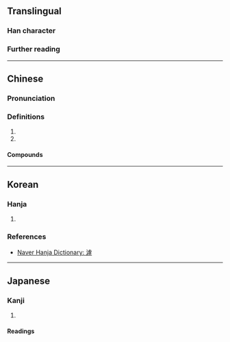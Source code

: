 {{character info}}
==Translingual==

===Han character===
{{Han char|rn=85|rad=水|as=11|sn=14|four=31149|canj=EYPD|ids=⿰氵虖}}

===Further reading===
{{Han ref|kx=0644.110|dkj=18092|dj=1051.210|hdz=31721.040|uh=6EF9}}

----

==Chinese==
{{zh-forms|alt=泘,𣼻,𣿋,𤀶}}

===Pronunciation===
{{zh-pron
|m=hū
|c=fu1
|mn=ho͘
|mc=y
|oc=y
|cat=n,pn
}}

===Definitions===
{{head|zh|Han character}}

# {{zh-used in|滹沱河}}
# {{surname|zh}}

====Compounds====
{{zh-der|滹沱河}}

----

==Korean==

===Hanja===
{{ko-hanja|물가|호}}

# {{rfdef|ko|sort=水11}}

===References===
* [https://hanja.dict.naver.com/#/entry/ccko/c802dc8decb94b5f94dcd3bd3adbc06a Naver Hanja Dictionary: 滹]

----

==Japanese==

===Kanji===
{{ja-kanji|grade=|rs=水11}}

# {{rfdef|ja|sort=水11}}

====Readings====
{{ja-readings
|on=こ,く
}}